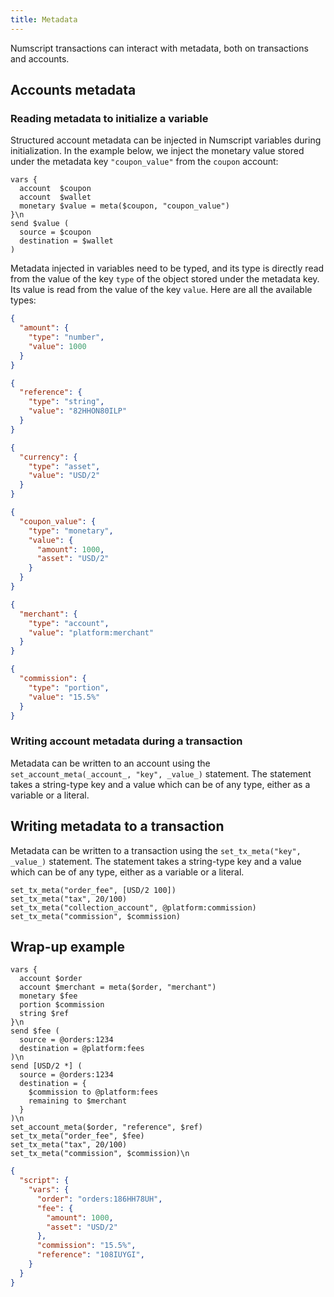 ```yaml
---
title: Metadata
---
```


Numscript transactions can interact with metadata, both on transactions and accounts.

## Accounts metadata

### Reading metadata to initialize a variable

Structured account metadata can be injected in Numscript variables during initialization.
In the example below, we inject the monetary value stored under the metadata key `"coupon_value"` from the `coupon` account:

```numscript
vars {
  account  $coupon
  account  $wallet
  monetary $value = meta($coupon, "coupon_value")
}\n
send $value (
  source = $coupon
  destination = $wallet
)
```

Metadata injected in variables need to be typed, and its type is directly read from the value of the key `type` of the object stored under the metadata key.
Its value is read from the value of the key `value`. Here are all the available types:

<Tabs>
  <TabItem value="number" label="Number">

  ```json
  {
    "amount": {
      "type": "number",
      "value": 1000
    }
  }
  ```

  </TabItem>

  <TabItem value="string" label="String">

  ```json
  {
    "reference": {
      "type": "string",
      "value": "82HHON80ILP"
    }
  }
  ```

  </TabItem>

  <TabItem value="asset" label="Asset">

  ```json
  {
    "currency": {
      "type": "asset",
      "value": "USD/2"
    }
  }
  ```

  </TabItem>

  <TabItem value="monetary" label="Monetary">

  ```json
  {
    "coupon_value": {
      "type": "monetary",
      "value": {
        "amount": 1000,
        "asset": "USD/2"
      }
    }
  }
  ```

  </TabItem>

  <TabItem value="account" label="Account">

  ```json
  {
    "merchant": {
      "type": "account",
      "value": "platform:merchant"
    }
  }
  ```

  </TabItem>

  <TabItem value="portion" label="Portion">

  ```json
  {
    "commission": {
      "type": "portion",
      "value": "15.5%"
    }
  }
  ```

  </TabItem>
</Tabs>

### Writing account metadata during a transaction

Metadata can be written to an account using the `set_account_meta(_account_, "key", _value_)` statement.
The statement takes a string-type key and a value which can be of any type, either as a variable or a literal.


## Writing metadata to a transaction

Metadata can be written to a transaction using the `set_tx_meta("key", _value_)` statement.
The statement takes a string-type key and a value which can be of any type, either as a variable or a literal.

```numscript
set_tx_meta("order_fee", [USD/2 100])
set_tx_meta("tax", 20/100)
set_tx_meta("collection_account", @platform:commission)
set_tx_meta("commission", $commission)
```

## Wrap-up example

```numscript
vars {
  account $order
  account $merchant = meta($order, "merchant")
  monetary $fee
  portion $commission
  string $ref
}\n
send $fee (
  source = @orders:1234
  destination = @platform:fees
)\n
send [USD/2 *] (
  source = @orders:1234
  destination = {
    $commission to @platform:fees
    remaining to $merchant
  }
)\n
set_account_meta($order, "reference", $ref)
set_tx_meta("order_fee", $fee)
set_tx_meta("tax", 20/100)
set_tx_meta("commission", $commission)\n
```

```json
{
  "script": {
    "vars": {
      "order": "orders:186HH78UH",
      "fee": {
        "amount": 1000,
        "asset": "USD/2"
      },
      "commission": "15.5%",
      "reference": "108IUYGI",
    }
  }
}
```

